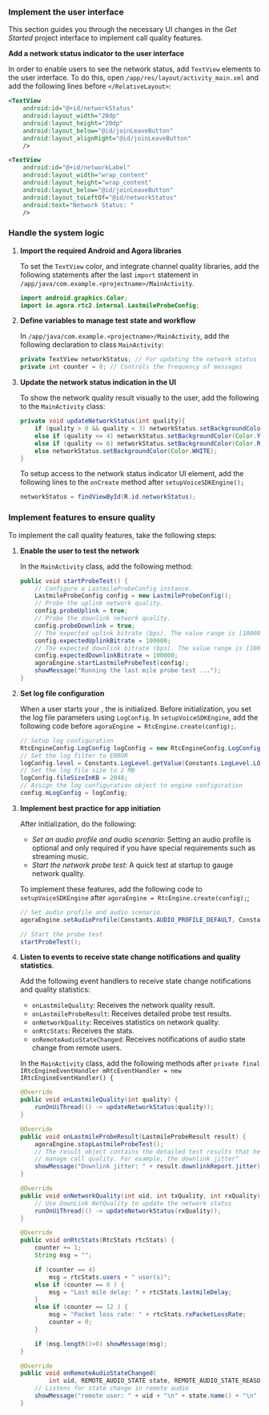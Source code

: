 <PlatformWrapper platform="android">

### Implement the user interface

This section guides you through the necessary UI changes in the _Get Started_ project interface to implement call quality features.

**Add a network status indicator to the user interface**

In order to enable <Vpl k="CLIENT" /> users to see the network status, add `TextView` elements to the user interface. To do this, open `/app/res/layout/activity_main.xml` and add the following lines before `</RelativeLayout>`:

```xml
<TextView
    android:id="@+id/networkStatus"
    android:layout_width="20dp"
    android:layout_height="20dp"
    android:layout_below="@id/joinLeaveButton"
    android:layout_alignRight="@id/joinLeaveButton"
    />

<TextView
    android:id="@+id/networkLabel"
    android:layout_width="wrap_content"
    android:layout_height="wrap_content"
    android:layout_below="@id/joinLeaveButton"
    android:layout_toLeftOf="@id/networkStatus"
    android:text="Network Status: "
    />
```

### Handle the system logic

1. **Import the required Android and Agora libraries**

    To set the `TextView` color, and integrate <Vpd k="SDK" /> channel quality libraries, add the following statements after the last `import` statement in `/app/java/com.example.<projectname>/MainActivity`.

    ```java
    import android.graphics.Color;
    import io.agora.rtc2.internal.LastmileProbeConfig;
    ```

1. **Define variables to manage test state and workflow**

    In `/app/java/com.example.<projectname>/MainActivity`, add the following declaration to class `MainActivity`:

    ```java
    private TextView networkStatus; // For updating the network status
    private int counter = 0; // Controls the frequency of messages
    ```

1. **Update the network status indication in the UI**

    To show the network quality result visually to the user, add the following to the `MainActivity` class:

    ```java
    private void updateNetworkStatus(int quality){  
        if (quality > 0 && quality < 3) networkStatus.setBackgroundColor(Color.GREEN);
        else if (quality <= 4) networkStatus.setBackgroundColor(Color.YELLOW);
        else if (quality <= 6) networkStatus.setBackgroundColor(Color.RED);
        else networkStatus.setBackgroundColor(Color.WHITE);
    }
    ```

    To setup access to the network status indicator UI element, add the following lines to the `onCreate` method after `setupVoiceSDKEngine();`

    ```java
    networkStatus = findViewById(R.id.networkStatus);
    ```

### Implement features to ensure quality

To implement the call quality features, take the following steps:

1. **Enable the user to test the network**

    In the `MainActivity` class, add the following method:

    ```java
    public void startProbeTest() {
        // Configure a LastmileProbeConfig instance.
        LastmileProbeConfig config = new LastmileProbeConfig();
        // Probe the uplink network quality.
        config.probeUplink = true;
        // Probe the downlink network quality.
        config.probeDownlink = true;
        // The expected uplink bitrate (bps). The value range is [100000,5000000].
        config.expectedUplinkBitrate = 100000;
        // The expected downlink bitrate (bps). The value range is [100000,5000000].
        config.expectedDownlinkBitrate = 100000;
        agoraEngine.startLastmileProbeTest(config);
        showMessage("Running the last mile probe test ...");
    }
    ```

1. **Set log file configuration**

    When a user starts your <Vpl k="CLIENT" />, the <Vg k="ENGINE" /> is initialized. Before initialization, you set the log file parameters using `LogConfig`. In `setupVoiceSDKEngine`, add the following code before `agoraEngine = RtcEngine.create(config);`.

    ```java
    // Setup log configuration
    RtcEngineConfig.LogConfig logConfig = new RtcEngineConfig.LogConfig();
    // Set the log filter to ERROR
    logConfig.level = Constants.LogLevel.getValue(Constants.LogLevel.LOG_LEVEL_ERROR);
    // Set the log file size to 2 MB
    logConfig.fileSizeInKB = 2048;
    // Assign the log configuration object to engine configuration
    config.mLogConfig = logConfig;
    ```

1. **Implement best practice for app initiation**

    After <Vg k="ENGINE" /> initialization, do the following:

    * _Set an audio profile and audio scenario_: Setting an audio profile is optional and only required if you have special requirements such as streaming  music.
    * _Start the network probe test_: A quick test at startup to gauge network quality.

    To implement these features, add the following code to `setupVoiceSDKEngine` after `agoraEngine = RtcEngine.create(config);`;

    ```java
    // Set audio profile and audio scenario.
    agoraEngine.setAudioProfile(Constants.AUDIO_PROFILE_DEFAULT, Constants.AUDIO_SCENARIO_HIGH_DEFINITION);

    // Start the probe test
    startProbeTest();
    ```

1. **Listen to <Vg k="ENGINE" /> events to receive state change notifications and quality statistics**. 

    Add the following event handlers to receive state change notifications and quality statistics:

    * `onLastmileQuality`: Receives the network quality result.
    * `onLastmileProbeResult`: Receives detailed probe test results.
    * `onNetworkQuality`: Receives statistics on network quality.
    * `onRtcStats`: Receives the <Vg k="ENGINE" /> stats.
    * `onRemoteAudioStateChanged`: Receives notifications of audio state change from remote users.

    In the `MainActivity` class, add the following methods after `private final IRtcEngineEventHandler mRtcEventHandler = new IRtcEngineEventHandler() {`

    ```java
    @Override
    public void onLastmileQuality(int quality) {   
        runOnUiThread(() -> updateNetworkStatus(quality));
    }

    @Override
    public void onLastmileProbeResult(LastmileProbeResult result) {   
        agoraEngine.stopLastmileProbeTest();
        // The result object contains the detailed test results that help you
        // manage call quality. For example, the downlink jitter"
        showMessage("Downlink jitter: " + result.downlinkReport.jitter);
    }

    @Override
    public void onNetworkQuality(int uid, int txQuality, int rxQuality) {
        // Use DownLink NetQuality to update the network status
        runOnUiThread(() -> updateNetworkStatus(rxQuality));
    }

    @Override
    public void onRtcStats(RtcStats rtcStats) {
        counter += 1;
        String msg = "";

        if (counter == 4)
            msg = rtcStats.users + " user(s)";
        else if (counter == 8 ) {
            msg = "Last mile delay: " + rtcStats.lastmileDelay;
        }
        else if (counter == 12 ) {
            msg = "Packet loss rate: " + rtcStats.rxPacketLossRate;
            counter = 0;
        }

        if (msg.length()>0) showMessage(msg);
    }

    @Override
    public void onRemoteAudioStateChanged(
            int uid, REMOTE_AUDIO_STATE state, REMOTE_AUDIO_STATE_REASON reason, int elapsed) {
        // Listens for state change in remote audio
        showMessage("remote user: " + uid + "\n" + state.name() + "\n" + reason.name());
    }
    ```
</PlatformWrapper>
